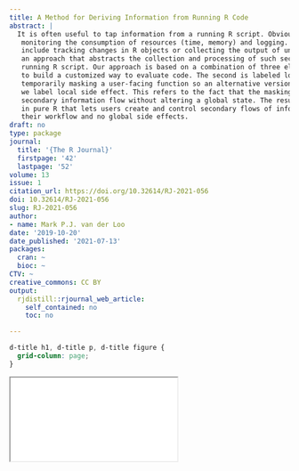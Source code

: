 ```yaml
---
title: A Method for Deriving Information from Running R Code
abstract: |
  It is often useful to tap information from a running R script. Obvious use cases include
   monitoring the consumption of resources (time, memory) and logging. Perhaps less obvious cases
   include tracking changes in R objects or collecting the output of unit tests. In this paper, we demonstrate
   an approach that abstracts the collection and processing of such secondary information from the
   running R script. Our approach is based on a combination of three elements. The first element is
   to build a customized way to evaluate code. The second is labeled local masking and it involves
   temporarily masking a user-facing function so an alternative version of it is called. The third element
   we label local side effect. This refers to the fact that the masking function exports information to the
   secondary information flow without altering a global state. The result is a method for building systems
   in pure R that lets users create and control secondary flows of information with minimal impact on
   their workflow and no global side effects.
draft: no
type: package
journal:
  title: '{The R Journal}'
  firstpage: '42'
  lastpage: '52'
volume: 13
issue: 1
citation_url: https://doi.org/10.32614/RJ-2021-056
doi: 10.32614/RJ-2021-056
slug: RJ-2021-056
author:
- name: Mark P.J. van der Loo
date: '2019-10-20'
date_published: '2021-07-13'
packages:
  cran: ~
  bioc: ~
CTV: ~
creative_commons: CC BY
output:
  rjdistill::rjournal_web_article:
    self_contained: no
    toc: no

---
```


```css
d-title h1, d-title p, d-title figure {
  grid-column: page;
}
```

<div class="l-page">
  <object data="RJ-2021-056.pdf" type="application/pdf" style="height:955px;width:100%">
    <iframe src="RJ-2021-056.pdf"></iframe>
  </object>
</div>
